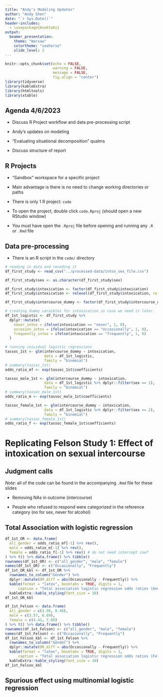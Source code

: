 ```yaml
---
title: "Andy's Modeling Updates"
author: "Andy Shen"
date: "`r Sys.Date()`"
header-includes:
  - \usepackage{booktabs}
output: 
  beamer_presentation:
    theme: "Warsaw"
    colortheme: "seahorse"
    slide_level: 2
---
```


```r
knitr::opts_chunk$set(echo = FALSE,
                      warning = FALSE,
                      message = FALSE,
                      fig.align = "center")
library(tidyverse)
library(kableExtra)
library(htmltools)
library(xtable)
```



## Agenda 4/6/2023

- Discuss R Project workflow and data pre-processing script

- Andy's updates on modeling

- "Evaluating situational decomposition" qualms

- Discuss structure of report

## R Projects

- "Sandbox" workspace for a specific project

- Main advantage is there is no need to change working directories or paths

- There is only 1 R project: `code`

- To open the project, double click `code.Rproj` (should open a new RStudio window)

- You must have open the `.Rproj` file before opening and running any `.R` or `.Rmd` file

## Data pre-processing

- There is an R script in the `code/` directory

```r
# reading in data and recoding it
df_first_study <- read_csv("../processed-data/intox_sex_file.csv")

df_first_study$sex <- as.character(df_first_study$sex)

df_first_study$intoxication <- factor(df_first_study$intoxication)
df_first_study$intoxication <- relevel(df_first_study$intoxication, ref = "never")

df_first_study$intercourse_dummy <- factor(df_first_study$intercourse_dummy)

# creating dummy varaibles for intoxication in case we need it later.
df_1st_logistic <- df_first_study %>% 
  dplyr::mutate(
    never_intox = ifelse(intoxication == "never", 1, 0),
    occasion_intox = ifelse(intoxication == "occasionally", 1, 0),
    frequently_intox = ifelse(intoxication == "frequently", 1, 0)
  )
```


```r
# running inividual logistic regressions
tassoc_1st <- glm(intercourse_dummy ~ intoxication, 
                  data = df_1st_logistic, 
                  family = "binomial")
# summary(tassoc_1st)
odds_ratio_mf <- exp(tassoc_1st$coefficients)

tassoc_male_1st <- glm(intercourse_dummy ~ intoxication, 
                  data = df_1st_logistic %>% dplyr::filter(sex == 1), 
                  family = "binomial")
# summary(tassoc_male_1st)
odds_ratio_m <- exp(tassoc_male_1st$coefficients)

tassoc_female_1st <- glm(intercourse_dummy ~ intoxication, 
                  data = df_1st_logistic %>% dplyr::filter(sex == 2), 
                  family = "binomial")
# summary(tassoc_female_1st)
odds_ratio_f <- exp(tassoc_female_1st$coefficients)
```

# Replicating Felson Study 1: Effect of intoxication on sexual intercourse

## Judgment calls

*Note:* all of the code can be found in the accompanying `.Rmd` file for these slides

- Removing NAs in outcome (intercourse)

- People who refused to respond were categorized in the reference category (no for sex, never for alcohol)

## Total Association with logistic regression

```r
df_1st_OR <- data.frame(
  all_gender = odds_ratio_mf[-1] %>% rev(),
  male = odds_ratio_m[-1] %>% rev(),
  female = odds_ratio_f[-1] %>% rev() # do not need intercept coef
) %>% t() %>% data.frame() %>% tibble()
rownames(df_1st_OR) <- c("all_gender", "male", "female")
names(df_1st_OR) <- c("Occasionally", "Frequently")
df_1st_OR_kbl <- df_1st_OR %>% 
  rownames_to_column("Gender") %>% 
  dplyr::mutate(OR_diff = abs(Occasionally - Frequently)) %>% 
  kable(format = "latex", booktabs = TRUE, digits = 1,
      caption = "Total association logistic regression odds ratios (Andy).") %>%
  kableExtra::kable_styling(font_size = 10)
df_1st_OR_kbl
```

```r
df_1st_Felson <- data.frame(
  all_gender = c(3.98, 8.48),
  male = c(3.57, 8.69),
  female = c(4.41, 7.69)
) %>% t() %>% data.frame() %>% tibble()
rownames(df_1st_Felson) <- c("all_gender", "male", "female")
names(df_1st_Felson) <- c("Occasionally", "Frequently")
df_1st_Felson_kbl <- df_1st_Felson %>% 
  rownames_to_column("Gender") %>% 
  dplyr::mutate(OR_diff = abs(Occasionally - Frequently)) %>% 
  kable(format = "latex", booktabs = TRUE, digits = 1,
      caption = "Total association logistic regression odds ratios (Felson et al.).") %>% 
  kableExtra::kable_styling(font_size = 10)
df_1st_Felson_kbl
```


## Spurious effect using multinomial logistic regression


